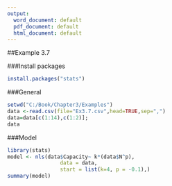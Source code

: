 ---
output:
  word_document: default
  pdf_document: default
  html_document: default
---

##Example 3.7

###Install packages
```{r, echo = TRUE}
install.packages("stats")
```
###General
```{r, echo = TRUE}
setwd("C:/Book/Chapter3/Examples")
data <-read.csv(file="Ex3.7.csv",head=TRUE,sep=",")
data=data[c(1:14),c(1:2)];
data
```

###Model
```{r, echo = TRUE}
library(stats)
model <- nls(data$Capacity~ k*(data$N^p),
                 data = data,
                 start = list(k=4, p = -0.1),)
summary(model)
```


